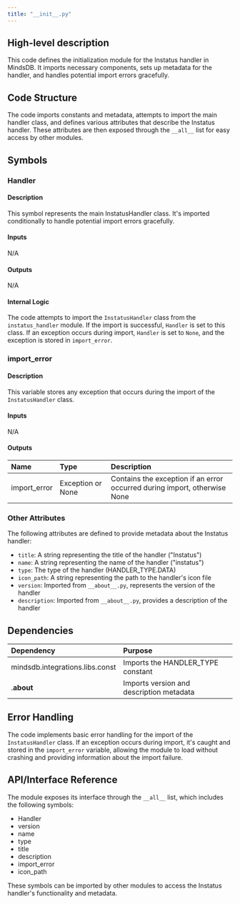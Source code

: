 ```yaml
---
title: "__init__.py"
---
```


## High-level description
This code defines the initialization module for the Instatus handler in MindsDB. It imports necessary components, sets up metadata for the handler, and handles potential import errors gracefully.

## Code Structure
The code imports constants and metadata, attempts to import the main handler class, and defines various attributes that describe the Instatus handler. These attributes are then exposed through the `__all__` list for easy access by other modules.

## Symbols

### Handler
#### Description
This symbol represents the main InstatusHandler class. It's imported conditionally to handle potential import errors gracefully.

#### Inputs
N/A

#### Outputs
N/A

#### Internal Logic
The code attempts to import the `InstatusHandler` class from the `instatus_handler` module. If the import is successful, `Handler` is set to this class. If an exception occurs during import, `Handler` is set to `None`, and the exception is stored in `import_error`.

### import_error
#### Description
This variable stores any exception that occurs during the import of the `InstatusHandler` class.

#### Inputs
N/A

#### Outputs
| Name | Type | Description |
|:-----|:-----|:------------|
| import_error | Exception or None | Contains the exception if an error occurred during import, otherwise None |

### Other Attributes
The following attributes are defined to provide metadata about the Instatus handler:

- `title`: A string representing the title of the handler ("Instatus")
- `name`: A string representing the name of the handler ("instatus")
- `type`: The type of the handler (HANDLER_TYPE.DATA)
- `icon_path`: A string representing the path to the handler's icon file
- `version`: Imported from `__about__.py`, represents the version of the handler
- `description`: Imported from `__about__.py`, provides a description of the handler

## Dependencies
| Dependency | Purpose |
|:-----------|:--------|
| mindsdb.integrations.libs.const | Imports the HANDLER_TYPE constant |
| .__about__ | Imports version and description metadata |

## Error Handling
The code implements basic error handling for the import of the `InstatusHandler` class. If an exception occurs during import, it's caught and stored in the `import_error` variable, allowing the module to load without crashing and providing information about the import failure.

## API/Interface Reference
The module exposes its interface through the `__all__` list, which includes the following symbols:
- Handler
- version
- name
- type
- title
- description
- import_error
- icon_path

These symbols can be imported by other modules to access the Instatus handler's functionality and metadata.